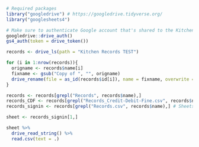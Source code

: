
```r
# Required packages
library("googledrive") # https://googledrive.tidyverse.org/
library("googlesheets4")

# Make sure to authenticate Google account that's shared to the Kitchen Records folder
googledrive::drive_auth()
gs4_auth(token = drive_token())
```

```r
records <- drive_ls(path = "Kitchen Records TEST")

for (i in 1:nrow(records)){
  origname <- records$name[i]
  fixname <- gsub("Copy of ", "", origname)
  drive_rename(file = as_id(records$id[i]), name = fixname, overwrite = T)
}
```

```r
records <- records[grepl("Records", records$name),]
records_CDF <- records[grepl("Records_Credit-Debit-Fine.csv", records$name),] # CDF = Credit_Debit_Fine
records_signin <- records[grepl("Records.csv", records$name),] # Sheets with times
```

```r
sheet <- records_signin[1,]

sheet %>%
  drive_read_string() %>%
  read.csv(text = .)
```

